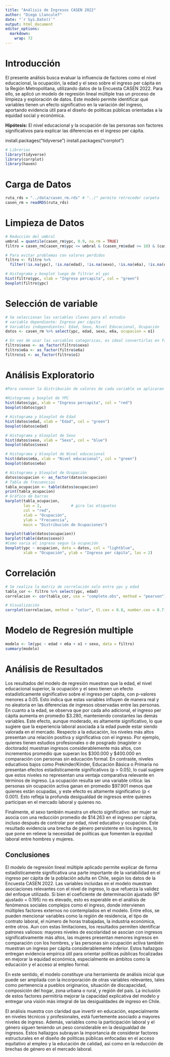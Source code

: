 ```yaml
---
title: "Análisis de Ingresos CASEN 2022"
author: "Diego Llanculef"
date: "`r Sys.Date()`"
output: html_document
editor_options: 
  markdown: 
    wrap: 72
---
```


# Introducción
El presente análisis busca evaluar la influencia de factores como el nivel educacional, la ocupación, la edad y el sexo sobre el ingreso per cápita en la Región Metropolitana, utilizando datos de la Encuesta CASEN 2022. Para ello, se aplicó un modelo de regresión lineal múltiple tras un proceso de limpieza y exploración de datos. Este modelo permite identificar qué variables tienen un efecto significativo en la variación del ingreso, aportando evidencia útil para el diseño de políticas públicas orientadas a la equidad social y económica.

**Hipótesis:** El nivel educacional y la ocupación de las personas son factores significativos para explicar las diferencias en el ingreso per cápita.

install.packages("tidyverse")
install.packages("corrplot")

```r
# Librerias
library(tidyverse)
library(corrplot)
library(haven)
```
# Carga de Datos
```r
ruta_rds = "../data/casen_rm.rds" # "../" permite retroceder carpeta
casen_rm = readRDS(ruta_rds)
```
# Limpieza de Datos
```r
# Reducción del umbral
umbral = quantile(casen_rm$ypc, 0.9, na.rm = TRUE)
filtro = casen_rm[casen_rm$ypc <= umbral & (casen_rm$edad >= 18) & (casen_rm$edad <= 65), ]

# Para evitar problemas con valores perdidos
filtro <- filtro %>%
  filter(!is.na(ypc), !is.na(edad), !is.na(sexo), !is.na(e6a), !is.na(o1))

# Histograma y boxplot luego de filtrar el ypc
hist(filtro$ypc, xlab = "Ingreso percapita", col = "green")
boxplot(filtro$ypc)
``` 
# Selección de variable
```r
# Se seleccionan las variables claves para el estudio
# variable dependiente: Ingreso per cápita 
# Variables independientes: Edad, Sexo, Nivel Educacional, Ocupación 
datos <- casen_rm %>% select(ypc, edad, sexo, e6a, ocupacion = o1)

# En vez de usar las variables categoricas, es ideal convertirlas en factores para una mejor interpretación en el modelo
filtro$sexo <- as_factor(filtro$sexo) 
filtro$e6a <- as_factor(filtro$e6a) 
filtro$o1 <- as_factor(filtro$o1)
```
# Análisis Exploratorio
```r
#Para conocer la distribución de valores de cada variable se aplicaran histogramas, con el fin de determinar si estas presentan un comportamiento normal.
 
#Histograma y boxplot de YPC
hist(datos$ypc, xlab = "Ingreso percapita", col = "red")
boxplot(datos$ypc)

# Histograma y bloxplot de Edad
hist(datos$edad, xlab = "Edad", col = "green")
boxplot(datos$edad)

# Histograma y bloxplot de Sexo
hist(datos$sexo, xlab = "Sexo", col = "blue")
boxplot(datos$sexo)

# Histograma y bloxplot de Nivel educacional
hist(datos$e6a, xlab = "Nivel educacional", col = "green")
boxplot(datos$e6a)

# Histograma y bloxplot de Ocupación
datos$ocupacion <- as_factor(datos$ocupacion)
# Tabla de frecuencias
tabla_ocupacion <- table(datos$ocupacion)
print(tabla_ocupacion)
# Gráfico de barras
barplot(tabla_ocupacion,
        las = 2,             # gira las etiquetas
        col = "red",
        xlab = "Ocupación",
        ylab = "Frecuencia",
        main = "Distribución de Ocupaciones")

barplot(table(datos$ocupacion))
barplot(table(datos$sexo))
#Como varia el ingreso segun la ocupación
boxplot(ypc ~ ocupacion, data = datos, col = "lightblue",
        xlab = "Ocupación", ylab = "Ingreso per cápita", las = 2)
```
# Correlación
```r
# Se realiza la matriz de correlación solo entre ypc y edad
tabla_cor <- filtro %>% select(ypc, edad)
correlacion <- cor(tabla_cor, use = "complete.obs", method = "pearson")

# Visualización
corrplot(correlacion, method = "color", tl.cex = 0.8, number.cex = 0.7)
```
# Modelo de Regresión multiple
```r
modelo <- lm(ypc ~ edad + e6a + o1 + sexo, data = filtro)
summary(modelo)
```
# Análisis de Resultados
Los resultados del modelo de regresión muestran que la edad, el nivel educacional superior, la ocupación y el sexo tienen un efecto estadísticamente significativo sobre el ingreso per cápita, con p-valores menores a 0.05. Esto indica que estas variables influyen de manera real y no aleatoria en las diferencias de ingresos observadas entre las personas.
En cuanto a la edad, se observa que por cada año adicional, el ingreso per cápita aumenta en promedio $3.280, manteniendo constantes las demás variables. Este efecto, aunque moderado, es altamente significativo, lo que sugiere que la experiencia laboral asociada a la edad puede estar siendo valorada en el mercado.
Respecto a la educación, los niveles más altos presentan una relación positiva y significativa con el ingreso. Por ejemplo, quienes tienen estudios profesionales o de posgrado (magíster o doctorado) muestran ingresos considerablemente más altos, con incrementos promedio que superan los $300.000 y $400.000 en comparación con personas sin educación formal. En contraste, niveles educativos bajos como Prekínder/Kínder, Educación Básica o Primaria no presentan efectos estadísticamente significativos (p > 0.05), lo cual sugiere que estos niveles no representan una ventaja comparativa relevante en términos de ingreso.
La ocupación resulta ser una variable crítica: las personas sin ocupación activa ganan en promedio $97.901 menos que quienes están ocupadas, y este efecto es altamente significativo (p < 0.001). Esto refleja la profunda desigualdad de ingresos entre quienes participan en el mercado laboral y quienes no.

Finalmente, el sexo también muestra un efecto significativo: ser mujer se asocia con una reducción promedio de $14.263 en el ingreso per cápita, incluso después de controlar por edad, nivel educativo y ocupación. Este resultado evidencia una brecha de género persistente en los ingresos, lo que pone en relieve la necesidad de políticas que fomenten la equidad laboral entre hombres y mujeres.

## Conclusiones
El modelo de regresión lineal múltiple aplicado permite explicar de forma estadísticamente significativa una parte importante de la variabilidad en el ingreso per cápita de la población adulta en Chile, según los datos de la Encuesta CASEN 2022. Las variables incluidas en el modelo muestran asociaciones relevantes con el nivel de ingreso, lo que refuerza la validez del enfoque utilizado.
Si bien el coeficiente de determinación ajustado (R² ajustado = 0.195) no es elevado, esto es esperable en el análisis de fenómenos sociales complejos como el ingreso, donde intervienen múltiples factores externos no contemplados en el modelo. Entre ellos, se pueden mencionar variables como la región de residencia, el tipo de contrato laboral, el número de horas trabajadas, la industria económica, entre otros.
Aun con estas limitaciones, los resultados permiten identificar patrones valiosos: mayores niveles de escolaridad se asocian con ingresos significativamente más altos, las mujeres presentan menores ingresos en comparación con los hombres, y las personas sin ocupación activa también muestran un ingreso per cápita considerablemente inferior. Estos hallazgos entregan evidencia empírica útil para orientar políticas públicas focalizadas en mejorar la equidad económica, especialmente en ámbitos como la educación y el acceso al empleo formal.

En este sentido, el modelo constituye una herramienta de análisis inicial que puede ser ampliada con la incorporación de otras variables relevantes, tales como pertenencia a pueblos originarios, situación de discapacidad, composición del hogar, zona urbana o rural, y región del país. La inclusión de estos factores permitiría mejorar la capacidad explicativa del modelo y entregar una visión más integral de las desigualdades de ingreso en Chile.

El análisis muestra con claridad que invertir en educación, especialmente en niveles técnicos y profesionales, está fuertemente asociado a mayores niveles de ingreso. Además, variables como la participación laboral y el género siguen teniendo un peso considerable en la desigualdad de ingresos. Estos hallazgos subrayan la importancia de considerar factores estructurales en el diseño de políticas públicas enfocadas en el acceso equitativo al empleo y la educación de calidad, así como en la reducción de brechas de género en el mercado laboral.

